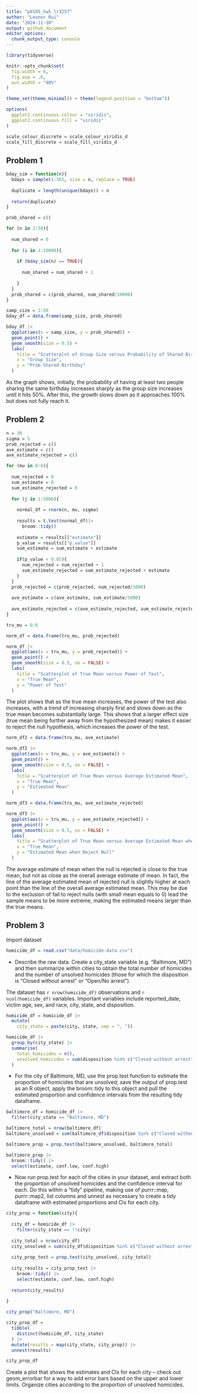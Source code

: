 ```yaml
---
title: "p8105_hw5_lr3257"
author: "Leonor Rui"
date: "2024-11-10"
output: github_document
editor_options: 
  chunk_output_type: console
---
```


```r
library(tidyverse)

knitr::opts_chunk$set(
  fig.width = 6,
  fig.asp = .6,
  out.width = "90%"
)

theme_set(theme_minimal() + theme(legend.position = "bottom"))

options(
  ggplot2.continuous.colour = "viridis",
  ggplot2.continuous.fill = "viridis"
)

scale_colour_discrete = scale_colour_viridis_d
scale_fill_discrete = scale_fill_viridis_d
```

## Problem 1

```r
bday_sim = function(n){
  bdays = sample(1:365, size = n, replace = TRUE)
  
  duplicate = length(unique(bdays)) < n 
  
  return(duplicate)
}
```

```r
prob_shared = c()

for (n in 2:50){
  
  num_shared = 0
  
  for (i in 1:10000){
    
    if (bday_sim(n) == TRUE){
      
      num_shared = num_shared + 1
      
    }
  }
  prob_shared = c(prob_shared, num_shared/10000)
}
```

```r
samp_size = 2:50
bday_df = data.frame(samp_size, prob_shared)

bday_df |>
  ggplot(aes(x = samp_size, y = prob_shared)) +
  geom_point() + 
  geom_smooth(size = 0.5) +
  labs(
    title = "Scatterplot of Group Size versus Probability of Shared Birthdays",
    x = "Group Size", 
    y = "Prob Shared Birthday"
  )
```

As the graph shows, initially, the probability of having at least two people sharing the same birthday increases sharply as the group size increases until it hits 50%. After this, the growth slows down as it approaches 100% but does not fully reach it. 

## Problem 2

```r
n = 30
sigma = 5
prob_rejected = c()
ave_estimate = c()
ave_estimate_rejected = c()

for (mu in 0:6){
  
  num_rejected = 0
  sum_estimate = 0
  sum_estimate_rejected = 0
  
  for (j in 1:5000){
    
    normal_df = rnorm(n, mu, sigma)
    
    results = t.test(normal_df)|>
      broom::tidy()
    
    estimate = results[["estimate"]]
    p_value = results[["p.value"]]
    sum_estimate = sum_estimate + estimate
    
    if(p_value < 0.05){
      num_rejected = num_rejected + 1
      sum_estimate_rejected = sum_estimate_rejected + estimate
    }
  }
  prob_rejected = c(prob_rejected, num_rejected/5000)
  
  ave_estimate = c(ave_estimate, sum_estimate/5000)
  
  ave_estimate_rejected = c(ave_estimate_rejected, sum_estimate_rejected/num_rejected)
}
```

```r
tru_mu = 0:6

norm_df = data.frame(tru_mu, prob_rejected)

norm_df |>
  ggplot(aes(x = tru_mu, y = prob_rejected)) +
  geom_point() + 
  geom_smooth(size = 0.5, se = FALSE) +
  labs(
    title = "Scatterplot of True Mean versus Power of Test",
    x = "True Mean", 
    y = "Power of Test"
  )
```

The plot shows that as the true mean increases, the power of the test also increases, with a trend of increasing sharply first and slows down as the true mean becomes substantially large. This shows that a larger effect size (true mean being further away from the hypothesized mean) makes it easier to reject the null hypothesis, which increases the power of the test. 

```r
norm_df2 = data.frame(tru_mu, ave_estimate)

norm_df2 |>
  ggplot(aes(x = tru_mu, y = ave_estimate)) +
  geom_point() + 
  geom_smooth(size = 0.5, se = FALSE) +
  labs(
    title = "Scatterplot of True Mean versus Average Estimated Mean",
    x = "True Mean", 
    y = "Estimated Mean"
  )

norm_df3 = data.frame(tru_mu, ave_estimate_rejected)

norm_df3 |>
  ggplot(aes(x = tru_mu, y = ave_estimate_rejected)) +
  geom_point() + 
  geom_smooth(size = 0.5, se = FALSE) +
  labs(
    title = "Scatterplot of True Mean versus Average Estimated Mean when Reject Null",
    x = "True Mean", 
    y = "Estimated Mean when Reject Null"
  )
```

The average estimate of mean when the null is rejected is close to the true mean, but not as close as the overall average estimate of mean. In fact, the line of the average estimated mean of rejected null is slightly higher at each point than the line of the overall average estimated mean. This may be due to the exclusion of fail to reject nulls (with small mean equals to 0) lead the sample means to be more extreme, making the estimated means larger than the true means. 

## Problem 3

Import dataset

```r
homicide_df = read.csv("data/homicide-data.csv")
```

- Describe the raw data. Create a city_state variable (e.g. “Baltimore, MD”) and then summarize within cities to obtain the total number of homicides and the number of unsolved homicides (those for which the disposition is “Closed without arrest” or “Open/No arrest”).

The dataset has `r nrow(homicide_df)` observations and `r ncol(homicide_df)` variables. Important variables include reported_date, victim age, sex, and race, city, state, and disposition. 

```r
homicide_df = homicide_df |>
  mutate(
    city_state = paste(city, state, sep = ", "))

homicide_df |>
  group_by(city_state) |>
  summarise(
    total_homicides = n(),
    unsolved_homicides = sum(disposition %in% c("Closed without arrest", "Open/No arrest"))
  )
```

- For the city of Baltimore, MD, use the prop.test function to estimate the proportion of homicides that are unsolved; save the output of prop.test as an R object, apply the broom::tidy to this object and pull the estimated proportion and confidence intervals from the resulting tidy dataframe.

```r
baltimore_df = homicide_df |>
  filter(city_state == "Baltimore, MD")

baltimore_total = nrow(baltimore_df)
baltimore_unsolved = sum(baltimore_df$disposition %in% c("Closed without arrest", "Open/No arrest"))

baltimore_prop = prop.test(baltimore_unsolved, baltimore_total)

baltimore_prop |>
  broom::tidy() |>
  select(estimate, conf.low, conf.high)
```

- Now run prop.test for each of the cities in your dataset, and extract both the proportion of unsolved homicides and the confidence interval for each. Do this within a “tidy” pipeline, making use of purrr::map, purrr::map2, list columns and unnest as necessary to create a tidy dataframe with estimated proportions and CIs for each city.

```r
city_prop = function(city){
  
  city_df = homicide_df |>
    filter(city_state == !!city)
  
  city_total = nrow(city_df)
  city_unsolved = sum(city_df$disposition %in% c("Closed without arrest", "Open/No arrest"))
  
  city_prop_test = prop.test(city_unsolved, city_total)
  
  city_results = city_prop_test |>
    broom::tidy() |>
    select(estimate, conf.low, conf.high)
  
  return(city_results)
  
}

city_prop("Baltimore, MD")
```

```r
city_prop_df = 
  tibble(
    distinct(homicide_df, city_state)
  ) |>
  mutate(results = map(city_state, city_prop)) |>
  unnest(results)

city_prop_df
```

Create a plot that shows the estimates and CIs for each city – check out geom_errorbar for a way to add error bars based on the upper and lower limits. Organize cities according to the proportion of unsolved homicides.












